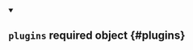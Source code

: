


<details className="config-field" data-expandable="false" open>
<summary>

## `plugins` <span className="config-field-required" data-required="true">required</span> <span className="config-field-type">object</span> <span className="config-field-default"></span> <span className="config-field-enum"></span> {#plugins}



</summary>



</details>
